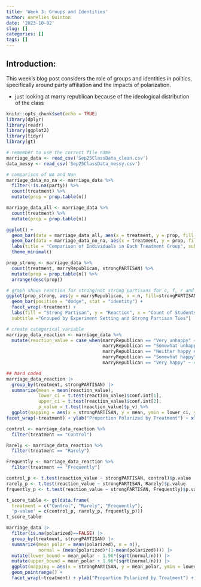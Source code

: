 ```yaml
---
title: 'Week 3: Groups and Identities'
author: Annelies Quinton
date: '2023-10-02'
slug: []
categories: []
tags: []
---
```


## Introduction:

This week's blog post considers the role of groups and identities in politics, specifically around party affiliation and the impacts of polarization.

-   just looking at marry republican because of the ideological distribution of the class

```r
knitr::opts_chunk$set(echo = TRUE)
library(dplyr)
library(readr)
library(ggplot2)
library(tidyr)
library(gt)
```

```r
# remember to use the correct file name
marriage_data <- read_csv('Sep25ClassData_clean.csv')
data_messy <- read_csv('Sep25ClassData_messy.csv')
```

```r
# comparison of NA and Non
marriage_data_no_na <- marriage_data %>% 
  filter(!is.na(party)) %>% 
  count(treatment) %>% 
  mutate(prop = prop.table(n))

marriage_data_all <- marriage_data %>% 
  count(treatment) %>% 
  mutate(prop = prop.table(n))

ggplot() +
  geom_bar(data = marriage_data_all, aes(x = treatment, y = prop, fill = "All Data"), stat = "identity", position = "identity", color = "black", alpha = 0.5) +
  geom_bar(data = marriage_data_no_na, aes(x = treatment, y = prop, fill = "No NAs"), stat = "identity", position = "identity", color = "black", alpha = 0.5) +
  labs(title = "Comparison of Individuals in Each Treatment Group", subtitle = "Grouped by All Data and No NA's", x = "Treatment Group", y = "Proportion", fill = "Data Type") +
  theme_minimal()
```

```r
prop_strong <- marriage_data %>% 
  count(treatment, marryRepublican, strongPARTISAN) %>% 
  mutate(prop = prop.table(n)) %>% 
  arrange(desc(prop))

# graph shows reaction for strong/not strong partisans for c, f, r and
ggplot(prop_strong, aes(y = marryRepublican, x = n, fill=strongPARTISAN)) +
  geom_bar(position = "dodge", stat = "identity") +
  facet_wrap(~treatment) +
  labs(fill = "Strong Partisan", y = "Reaction", x = "Count of Students", title = "Display of Students' Reactions to 'Marry Republican'", 
  subtitle ="Grouped by Experiment Setting and Strong Partisan Ties")

```

```r
# create categorical variable
marriage_data_reaction <- marriage_data %>% 
  mutate(reaction_value = case_when(marryRepublican == "Very unhappy" ~ 0,
                                    marryRepublican == "Somewhat unhappy" ~ 1,
                                    marryRepublican == "Neither happy nor unhappy" ~ 2,
                                    marryRepublican == "Somewhat happy" ~ 3,
                                    marryRepublican == "Very happy" ~ 4))

```

```r
## hard coded
marriage_data_reaction |>
  group_by(treatment, strongPARTISAN) |>
  summarize(mean = mean(reaction_value),
            lower_ci = t.test(reaction_value)$conf.int[1],
            upper_ci = t.test(reaction_value)$conf.int[2],
            p_value = t.test(reaction_value)$p_v) %>% 
  ggplot(mapping = aes(x = strongPARTISAN, y = mean, ymin = lower_ci, ymax = upper_ci)) + geom_pointrange() +
facet_wrap(~treatment) + ylab("Proportion Polarized by Treatment") + xlab("Strong Partisan")

```

```r

control <- marriage_data_reaction %>% 
  filter(treatment == "Control") 

Rarely <- marriage_data_reaction %>% 
  filter(treatment == "Rarely") 

Frequently <- marriage_data_reaction %>% 
  filter(treatment == "Frequently") 

control_p <- t.test(reaction_value ~ strongPARTISAN, control)$p.value
rarely_p <- t.test(reaction_value ~ strongPARTISAN, Rarely)$p.value
frquently_p <- t.test(reaction_value ~ strongPARTISAN, Frequently)$p.value

t_score_table <- gt(data.frame(
  treatment = c("Control", "Rarely", "Frequently"),
  'p-value' = c(control_p, rarely_p, frquently_p)))
t_score_table
```


```r
marriage_data |>
  filter(is.na(polarized)==FALSE) |>
  group_by(treatment, strongPARTISAN) |>
  summarize(mean_polar = mean(polarized), n = n(),
            normal = (mean(polarized)*(1-mean(polarized)))) |>
  mutate(lower_bound = mean_polar - 1.96*(sqrt(normal/n))) |>
  mutate(upper_bound = mean_polar + 1.96*(sqrt(normal/n))) |>
  ggplot(mapping = aes(x = strongPARTISAN, y = mean_polar, ymin = lower_bound, ymax = upper_bound)) +
  geom_pointrange() +
  facet_wrap(~treatment) + ylab("Proportion Polarized by Treatment") + xlab("Strong Partisan")
```

